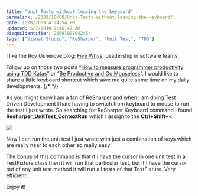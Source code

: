 ```yaml
---
title: "Unit Tests without leaving the keyboard"
permalink: /2009/10/08/Unit-Tests-without-leaving-the-keyboard/
date: 10/8/2009 4:24:54 PM
updated: 5/7/2010 7:46:47 AM
disqusIdentifier: 20091008042454
tags: ["Visual Studio", "ReSharper", "Unit Test", "TDD"]
---
```

I like the Roy Osherove blog: [Five Whys](http://5whys.com/), Leadership in software teams.

Follow up on those two posts “[How to measure programmer productivity using TDD Katas](http://feedproxy.google.com/~r/5whys/~3/EJ_zJ9h3pn0/how-to-measure-programmer-productivity-using-tdd-katas.html)” or “[Be Productive and Go Mouseless](http://feedproxy.google.com/~r/5whys/~3/3ugKivEOxAg/be-productive-and-go-mouseless.html)”. I would like to share a little keyboard shortcut which save me quite some time on my daily developments.
{/* <!-- more --> */}

As you might know I am a fan of ReSharper and when I am doing Test Driven Development I hate having to switch from keyboard to mouse to run the test I just wrote. So searching for ReSharper Keyboard command I found **Resharper_UnitTest_ContextRun** which I assign to the **Ctrl+Shift+<**.

![](/images/2009/Unit-Tests-without-leaving-the-keyboard.png)

Now I can run the unit test I just wrote with just a combination of keys which are really near to each other so really easy!

The bonus of this command is that if I have the cursor in one unit test in a TestFixture class then it will run that particular test, but if I have the cursor out of any unit test method it will run all tests of that TextFixture. Very efficient!

Enjoy it!
